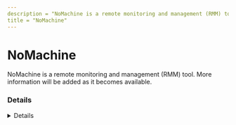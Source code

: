 ```yaml
---
description = "NoMachine is a remote monitoring and management (RMM) tool. More information will be added as it becomes available."
title = "NoMachine"
---
```




# NoMachine

NoMachine is a remote monitoring and management (RMM) tool. More information will be added as it becomes available.

### Details
<Details author={""}
         category={""}
         created={""}
         website={""}
         lastModified={"2/9/2024"}
         privileges={""}
         free={ false }
         verification={ false }
/>

#### Installation Paths
<Card code={ ["nomachine*.exe", "nxservice*.ese", "nxd.exe"] }/>





### Forensic Artifacts




#### Network Artifacts
<EuiSpacer size="xl"/>
<NetworkArtifactsTable data={ [{"Description": "Known remote domains", "Domains": ["user_managed", "nomachine.com"], "Ports": []}] }/>




### Detections
- Detects potential network activity of NoMachine RMM tool
  - [Sigma Rule](https://github.com/magicsword-io/LOLRMM/blob/main/detections/sigma/nomachine_network_sigma.yml)
- Detects potential processes activity of NoMachine RMM tool
  - [Sigma Rule](https://github.com/magicsword-io/LOLRMM/blob/main/detections/sigma/nomachine_processes_sigma.yml)

### References
- [https://kb.nomachine.com/AR04S01122](https://kb.nomachine.com/AR04S01122)


